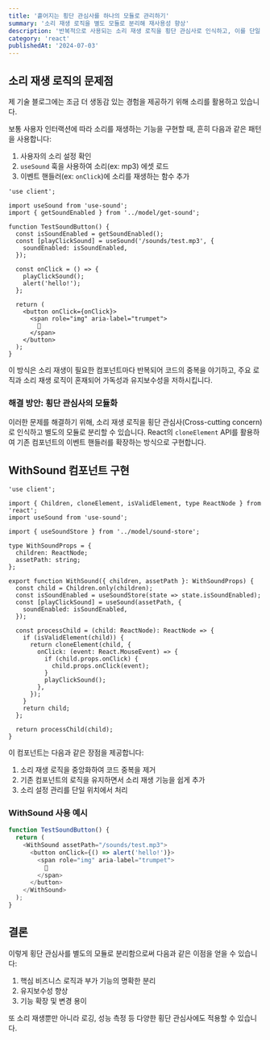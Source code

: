 ```yaml
---
title: '흩어지는 횡단 관심사를 하나의 모듈로 관리하기'
summary: '소리 재생 로직을 별도 모듈로 분리해 재사용성 향상'
description: '반복적으로 사용되는 소리 재생 로직을 횡단 관심사로 인식하고, 이를 단일 모듈로 분리하여 재사용성을 높이고 유지보수가 용이한 React 컴포넌트를 작성하는 방법을 소개합니다.'
category: 'react'
publishedAt: '2024-07-03'
---
```


## 소리 재생 로직의 문제점

제 기술 블로그에는 조금 더 생동감 있는 경험을 제공하기 위해 소리를 활용하고 있습니다.

보통 사용자 인터랙션에 따라 소리를 재생하는 기능을 구현할 때, 흔히 다음과 같은 패턴을 사용합니다:

1. 사용자의 소리 설정 확인
2. `useSound` 훅을 사용하여 소리(ex: mp3) 에셋 로드
3. 이벤트 핸들러(ex: `onClick`)에 소리를 재생하는 함수 추가

```tsx {12-15}
'use client';

import useSound from 'use-sound';
import { getSoundEnabled } from '../model/get-sound';

function TestSoundButton() {
  const isSoundEnabled = getSoundEnabled();
  const [playClickSound] = useSound('/sounds/test.mp3', {
    soundEnabled: isSoundEnabled,
  });

  const onClick = () => {
    playClickSound();
    alert('hello!');
  };

  return (
    <button onClick={onClick}>
      <span role="img" aria-label="trumpet">
        🎺
      </span>
    </button>
  );
}
```

이 방식은 소리 재생이 필요한 컴포넌트마다 반복되어 코드의 중복을 야기하고, 주요 로직과 소리 재생 로직이 혼재되어 가독성과 유지보수성을 저하시킵니다.

### 해결 방안: 횡단 관심사의 모듈화

이러한 문제를 해결하기 위해, 소리 재생 로직을 횡단 관심사(Cross-cutting concern)로 인식하고 별도의 모듈로 분리할 수 있습니다. React의 `cloneElement` API를 활용하여 기존 컴포넌트의 이벤트 핸들러를 확장하는 방식으로 구현합니다.

## WithSound 컴포넌트 구현

```tsx /cloneElement/
'use client';

import { Children, cloneElement, isValidElement, type ReactNode } from 'react';
import useSound from 'use-sound';

import { useSoundStore } from '../model/sound-store';

type WithSoundProps = {
  children: ReactNode;
  assetPath: string;
};

export function WithSound({ children, assetPath }: WithSoundProps) {
  const child = Children.only(children);
  const isSoundEnabled = useSoundStore(state => state.isSoundEnabled);
  const [playClickSound] = useSound(assetPath, {
    soundEnabled: isSoundEnabled,
  });

  const processChild = (child: ReactNode): ReactNode => {
    if (isValidElement(child)) {
      return cloneElement(child, {
        onClick: (event: React.MouseEvent) => {
          if (child.props.onClick) {
            child.props.onClick(event);
          }
          playClickSound();
        },
      });
    }
    return child;
  };

  return processChild(child);
}
```

이 컴포넌트는 다음과 같은 장점을 제공합니다:

1. 소리 재생 로직을 중앙화하여 코드 중복을 제거
2. 기존 컴포넌트의 로직을 유지하면서 소리 재생 기능을 쉽게 추가
3. 소리 설정 관리를 단일 위치에서 처리

### WithSound 사용 예시

```ts {3,9}
function TestSoundButton() {
  return (
    <WithSound assetPath="/sounds/test.mp3">
      <button onClick={() => alert('hello!')}>
        <span role="img" aria-label="trumpet">
          🎺
        </span>
      </button>
    </WithSound>
  );
}
```

## 결론

이렇게 횡단 관심사를 별도의 모듈로 분리함으로써 다음과 같은 이점을 얻을 수 있습니다:

1. 핵심 비즈니스 로직과 부가 기능의 명확한 분리
2. 유지보수성 향상
3. 기능 확장 및 변경 용이

또 소리 재생뿐만 아니라 로깅, 성능 측정 등 다양한 횡단 관심사에도 적용할 수 있습니다.
